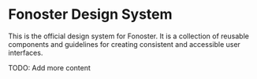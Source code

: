 
<Meta title="Introduction/Overview" />

# Fonoster Design System

This is the official design system for Fonoster. It is a collection of reusable components and guidelines for creating consistent and accessible user interfaces.

TODO: Add more content